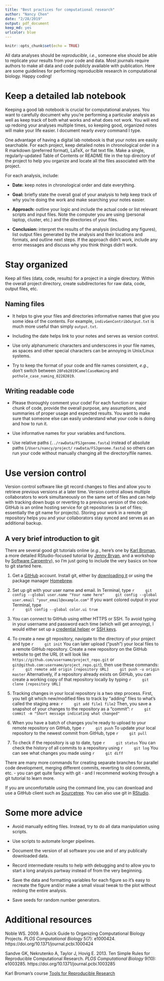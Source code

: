 ```yaml
---
title: "Best practices for computational research"
author: "Nancy Chen"
date: "2/28/2019"
output: pdf_document
keep_md: yes
urlcolor: blue
---
```


```r
knitr::opts_chunk$set(echo = TRUE)
```
All data analyses should be *reproducible*, *i.e.*, someone else should be able to replicate your results from your code and data. Most journals require authors to make all data and code publicly available with publication. Here are some guidelines for performing reproducible research in computational biology. Happy coding!

# Keep a detailed lab notebook
Keeping a good lab notebook is crucial for computational analyses. You want to carefully document why you're performing a particular analysis as well as keep track of both what works and what does not work. You will end up redoing your analyses multiple times, so keeping good, organized notes will make your life easier. I document nearly *every* command I type.

One advantage of having a digital lab notebook is that your notes are easily searchable. For each project, keep detailed notes in chronological order in a R markdown (preferred format), LaTeX, or flat text file. Make a single, regularly-updated Table of Contents or README file in the top directory of the project to help you organize and locate all the files associated with the project. 

For each analysis, include:

* **Date:** keep notes in chronological order and date everything.

* **Goal:** briefly state the overall goal of your analysis to help keep track of why you're doing the work and make searching your notes easier.

* **Approach:** outline your logic and include the actual code or list relevant scripts and input files. Note the computer you are using (personal laptop, cluster, etc.) and the directories of your files. 

* **Conclusion:** interpret the results of the analysis (including any figures), list output files generated by the analysis and their locations and formats, and outline next steps. If the approach didn't work, include any error messages and discuss why you think things didn't work. 

# Stay organized

Keep all files (data, code, results) for a project in a single directory. Within the overall project directory, create subdirectories for raw data, code, output files, etc. 

## Naming files

* It helps to give your files and directories informative names that give you some idea of the contents. For example, `indivGenContribOutput.txt` is much more useful than simply `output.txt`. 

* Including the date helps link to your notes and serves as version control. 

* Use only alphanumeric characters and underscores in your file names, as spaces and other special characters can be annoying in Unix/Linux systems. 

* Try to keep the format of your code and file names consistent, *e.g.*, don't switch between `28Feb2019CamelCaseNaming` and `pothole_case_naming_02282019`.

## Writing readable code

* Please thoroughly comment your code! For each function or major chunk of code, provide the overall purpose, any assumptions, and summaries of proper usage and expected results. You want to make sure that someone else can easily understand what your code is doing and how to run it.

* Use informative names for your variables and functions.

* Use relative paths (`../rawData/FSJgenome.fasta`) instead of absolute paths (`/Users/nancy/project/` \linebreak`rawData/FSJgenome.fasta`) so others can run your code without manually changing all the directory/file names.

# Use version control

Version control software like git record changes to files and allow you to retrieve previous versions at a later time. Version control allows multiple collaborators to work simultaneously on the same set of files and can help with tracking down bugs or reverting to a previous version of the code. GitHub is an online hosting service for git repositories (a set of files; essentially the git name for projects). Storing your work in a remote git repository helps you and your collaborators stay synced and serves as an additional backup.

## A very brief introduction to git

There are several good git tutorials online (*e.g.*, here's one by [Karl Broman](https://kbroman.org/github_tutorial/), a more detailed RStudio-focused tutorial by [Jenny Bryan](https://happygitwithr.com/index.html), and a workshop by [Software Carpentry](https://swcarpentry.github.io/git-novice/)), so I'm just going to include the very basics on how to git started here. 

1. Get a [GitHub](https://github.com/) account. Install git, either by [downloading it](https://git-scm.com/downloads) or using the package manager [Homebrew](http://brew.sh/).

2. Set up git with your user name and email. In Terminal, type
    ```r
    git config --global user.name "Your name here"
    git config --global user.email "your_email@example.com"
    ```
If you want colored output in your Terminal, type    
    ```r
    git config --global color.ui true
    ```

3. You can connect to GitHub using either HTTPS or SSH. To avoid typing in your username and password each time (which will get annoying), I would either set up a [credential helper](https://help.github.com/en/articles/caching-your-github-password-in-git) or [SSH keys](https://help.github.com/en/articles/connecting-to-github-with-ssh).

4. To create a new git repository, navigate to the directory of your project and type
    ```r
    git init
    ```
You can later upload ("push") your local files to a remote GitHub repository. Create a new repository on the GitHub website to get the URL (it will look like `https://github.com/username/project_repo.git` or `git@github.com:username/project_repo.git`), then use these commands:
    ```r
    git remote add origin [repository URL]
    git push -u origin master
    ```
Alternatively, if a repository already exists on GitHub, you can create a working copy of that repository locally by typing 
    ```r
    git clone [repository URL]
    ```

5. Tracking changes in your local repository is a two step process. First, you tell git which new/modified files to track by "adding" files to what's called the staging area:
    ```r
    git add file1 file2
    ```
Then, you save a snapshot of your changes to the repository as a "commit": 
    ```r
    git commit -m "Short message indicating what changed"
    ```

6. When you have a batch of changes you're ready to upload to your remote repository on GitHub, type
    ```r
    git push
    ```
To update your local repository to the newest commit from GitHub, type
    ```r
    git pull
    ```

7. To check if the repository is up to date, type
    ```r
    git status
    ```
You can check the history of all commits to a repository using
    ```r
    git log
    ```
You can see what changes you made using
    ```r
    git diff
    ```

There are many more commands for creating separate branches for parallel code development, merging different commits, reverting to old commits, etc. - you can get quite fancy with git - and I recommend working through a git tutorial to learn more.

If you are uncomfortable using the command line, you can download and use a GitHub client such as [Sourcetree](https://www.sourcetreeapp.com/). You can also use git in [RStudio](https://jennybc.github.io/2014-05-12-ubc/ubc-r/session03_git.html).

# Some more advice

* Avoid manually editing files. Instead, try to do all data manipulation using scripts. 

* Use scripts to automate longer pipelines.

* Document the version of all software you use and of any publically downloaded data.

* Record intermediate results to help with debugging and to allow you to start a long analysis partway instead of from the very beginning.

* Save the data and formatting variables for each figure so it's easy to recreate the figure and/or make a small visual tweak to the plot without redoing the entire analysis.

* Save seeds for random number generators.

# Additional resources

Noble WS. 2009. A Quick Guide to Organizing Computational Biology Projects. *PLOS Computational Biology* 5(7): e1000424. https://doi.org/10.1371/journal.pcbi.1000424

Sandve GK, Nekrutenko A, Taylor J, Hovig E. 2013. Ten Simple Rules for Reproducible Computational Research. *PLOS Computational Biology* 9(10): e1003285. https://doi.org/10.1371/journal.pcbi.1003285

Karl Broman's course [Tools for Reproducible Research](http://kbroman.org/Tools4RR/)